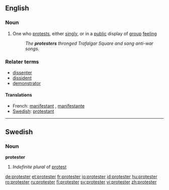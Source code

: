 ==English==

===Noun===
{{en-noun}}

# One who [[protest]]s, either [[singly]], or in a [[public]] display of [[group]] [[feeling]]
#: ''The '''protesters''' thronged Trafalgar Square and sang anti-war songs.''

===Relater terms===
*[[dissenter]]
*[[dissident]]
*[[demonstrator]]

====Translations====
*French: [[manifestant]] {{m}}, [[manifestante]] {{f}}
*[[w:Swedish language|Swedish]]: [[protestant]]

----

==Swedish==

===Noun===
'''protester'''

# ''Indefinite plural'' of [[protest#Swedish|protest]]

[[de:protester]]
[[et:protester]]
[[fr:protester]]
[[io:protester]]
[[id:protester]]
[[hu:protester]]
[[ro:protester]]
[[ru:protester]]
[[fi:protester]]
[[sv:protester]]
[[vi:protester]]
[[zh:protester]]